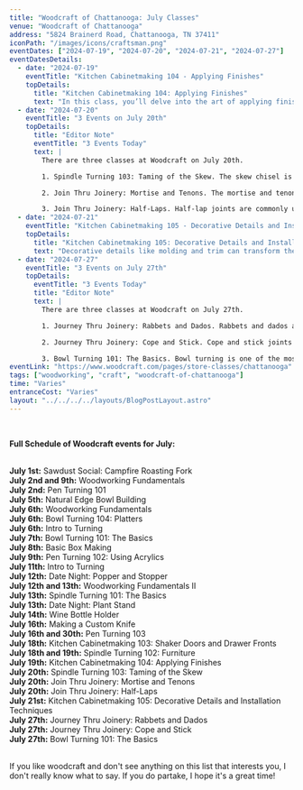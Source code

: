 ```yaml
---
title: "Woodcraft of Chattanooga: July Classes"
venue: "Woodcraft of Chattanooga"
address: "5824 Brainerd Road, Chattanooga, TN 37411"
iconPath: "/images/icons/craftsman.png"
eventDates: ["2024-07-19", "2024-07-20", "2024-07-21", "2024-07-27"]
eventDatesDetails:
  - date: "2024-07-19"
    eventTitle: "Kitchen Cabinetmaking 104 - Applying Finishes"
    topDetails:
      title: "Kitchen Cabinetmaking 104: Applying Finishes"
      text: "In this class, you’ll delve into the art of applying finishes to your woodworking projects, a crucial step that not only enhances the appearance of your work but also protects it from wear and tear. Here’s what you can expect to learn about oil finishes, varnishes and polyurethanes, stains and dyes, among other techniques."
  - date: "2024-07-20"
    eventTitle: "3 Events on July 20th"
    topDetails:
      title: "Editor Note"
      eventTitle: "3 Events Today"
      text: |
        There are three classes at Woodcraft on July 20th.

        1. Spindle Turning 103: Taming of the Skew. The skew chisel is considered one of the most versatile tools in woodturning but also one of the most challenging to master. This class will focus on safe and effective techniques for using the skew chisel to create detailed and precise spindle work.

        2. Join Thru Joinery: Mortise and Tenons. The mortise and tenon joint is one of the strongest and oldest woodworking joints, used in furniture making for thousands of years. Students will practice creating these joints by hand and machine, ensuring tight fits and structural integrity.

        3. Join Thru Joinery: Half-Laps. Half-lap joints are commonly used in framing, cabinetry, and furniture for their simplicity and strength. The class will cover the different types of half-lap joints and their applications in various woodworking projects.
  - date: "2024-07-21"
    eventTitle: "Kitchen Cabinetmaking 105 - Decorative Details and Installation Techniques"
    topDetails:
      title: "Kitchen Cabinetmaking 105: Decorative Details and Installation Techniques"
      text: "Decorative details like molding and trim can transform the look of kitchen cabinets, adding a touch of elegance and personal style. This session will teach students how to add decorative elements and the best practices for installing cabinets securely."
  - date: "2024-07-27"
    eventTitle: "3 Events on July 27th"
    topDetails:
      eventTitle: "3 Events Today"
      title: "Editor Note"
      text: |
        There are three classes at Woodcraft on July 27th.

        1. Journey Thru Joinery: Rabbets and Dados. Rabbets and dados are essential joints in cabinet and bookshelf construction, providing strong, hidden connections. Participants will learn the precise techniques for cutting these joints using both hand tools and power tools.

        2. Journey Thru Joinery: Cope and Stick. Cope and stick joints are commonly used in frame and panel construction, especially for cabinet doors. This class will demonstrate the process of creating these joints, which involve intricate cutting and fitting for a seamless finish.

        3. Bowl Turning 101: The Basics. Bowl turning is one of the most popular forms of woodturning, allowing for creative expression through shape and wood grain. Beginners will learn the fundamentals of bowl turning, including selecting wood, tool usage, and finishing techniques to create a beautiful, functional bowl.
eventLink: "https://www.woodcraft.com/pages/store-classes/chattanooga"
tags: ["woodworking", "craft", "woodcraft-of-chattanooga"]
time: "Varies"
entranceCost: "Varies"
layout: "../../../../layouts/BlogPostLayout.astro"
---
```


<br />
<b><p style={{ fontSize: "20px" }}>Full Schedule of Woodcraft events for July:</p></b>
<br />
<b className="2024-07-01">July 1st:</b> Sawdust Social: Campfire Roasting Fork  
<br />
<b className="2024-07-02 2024-07-09">July 2nd and 9th:</b> Woodworking Fundamentals  
<br />
<b className="2024-07-02">July 2nd:</b> Pen Turning 101  
<br />
<b className="2024-07-05">July 5th:</b> Natural Edge Bowl Building  
<br />
<b className="2024-07-06">July 6th:</b> Woodworking Fundamentals  
<br />
<b className="2024-07-06">July 6th:</b> Bowl Turning 104: Platters  
<br />
<b className="2024-07-06">July 6th:</b> Intro to Turning  
<br />
<b className="2024-07-07">July 7th:</b> Bowl Turning 101: The Basics  
<br />
<b className="2024-07-08">July 8th:</b> Basic Box Making  
<br />
<b className="2024-07-09">July 9th:</b> Pen Turning 102: Using Acrylics  
<br />
<b className="2024-07-11">July 11th:</b> Intro to Turning  
<br />
<b className="2024-07-12">July 12th:</b> Date Night: Popper and Stopper  
<br />
<b className="2024-07-12 2024-07-13">July 12th and 13th:</b> Woodworking Fundamentals II  
<br />
<b className="2024-07-13">July 13th:</b> Spindle Turning 101: The Basics  
<br />
<b className="2024-07-13">July 13th:</b> Date Night: Plant Stand  
<br />
<b className="2024-07-14">July 14th:</b> Wine Bottle Holder  
<br />
<b className="2024-07-16">July 16th:</b> Making a Custom Knife  
<br />
<b className="2024-07-16 2024-07-30">July 16th and 30th:</b> Pen Turning 103  
<br />
<b className="2024-07-18">July 18th:</b> Kitchen Cabinetmaking 103: Shaker Doors and Drawer Fronts  
<br />
<b className="2024-07-18 2024-07-19">July 18th and 19th:</b> Spindle Turning 102: Furniture  
<br />
<b className="2024-07-19">July 19th:</b> Kitchen Cabinetmaking 104: Applying Finishes  
<br />
<b className="2024-07-20">July 20th:</b> Spindle Turning 103: Taming of the Skew  
<br />
<b className="2024-07-20">July 20th:</b> Join Thru Joinery: Mortise and Tenons  
<br />
<b className="2024-07-20">July 20th:</b> Join Thru Joinery: Half-Laps  
<br />
<b className="2024-07-21">July 21st:</b> Kitchen Cabinetmaking 105: Decorative Details and Installation Techniques  
<br />
<b className="2024-07-27">July 27th:</b> Journey Thru Joinery: Rabbets and Dados  
<br />
<b className="2024-07-27">July 27th:</b> Journey Thru Joinery: Cope and Stick  
<br />
<b className="2024-07-27">July 27th:</b> Bowl Turning 101: The Basics  
<br /><br />

If you like woodcraft and don't see anything on this list that interests you, I don't really know what to say. If you do partake, I hope it's a great time!

<script is:inline>
  let pathSplit = window.location.pathname.split("/");
  let elId = pathSplit[pathSplit.length - 2];
  let els = document.getElementsByClassName(elId);

  Array.from(els).forEach((el) => el.classList.add("highlighted-date"));
</script>
